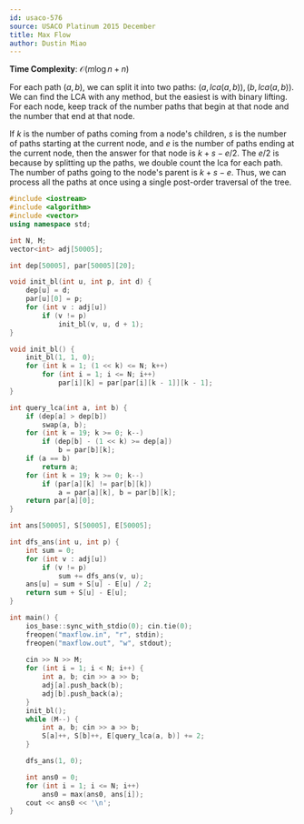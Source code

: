```yaml
---
id: usaco-576
source: USACO Platinum 2015 December
title: Max Flow
author: Dustin Miao
---
```


**Time Complexity**: $\mathcal O(m\log n + n)$

For each path $(a, b)$, we can split it into two paths: $(a, lca(a, b)), (b, lca(a, b))$. We 
can find the LCA with any method, but the easiest is with binary lifting. For each node, 
keep track of the number paths that begin at that node and the number that end at that node. 

If $k$ is the number of paths coming from a node's children, $s$ is the number of paths 
starting at the current node, and $e$ is the number of paths ending at the current node, 
then the answer for that node is $k + s - e / 2$. The $e / 2$ is because by splitting up
the paths, we double count the lca for each path. The number of paths going to the node's
parent is $k + s - e$. Thus, we can process all the paths at once using a single post-order 
traversal of the tree. 

<LanguageSection>

<CPPSection>

```cpp
#include <iostream>
#include <algorithm>
#include <vector>
using namespace std;

int N, M;
vector<int> adj[50005];

int dep[50005], par[50005][20];

void init_bl(int u, int p, int d) {
	dep[u] = d;
	par[u][0] = p;
	for (int v : adj[u])
		if (v != p)
			init_bl(v, u, d + 1);
}

void init_bl() {
	init_bl(1, 1, 0);
	for (int k = 1; (1 << k) <= N; k++)
		for (int i = 1; i <= N; i++)
			par[i][k] = par[par[i][k - 1]][k - 1];
}

int query_lca(int a, int b) {
	if (dep[a] > dep[b])
		swap(a, b);
	for (int k = 19; k >= 0; k--)
		if (dep[b] - (1 << k) >= dep[a])
			b = par[b][k];
	if (a == b)
		return a;
	for (int k = 19; k >= 0; k--)
		if (par[a][k] != par[b][k])
			a = par[a][k], b = par[b][k];
	return par[a][0];
} 

int ans[50005], S[50005], E[50005];

int dfs_ans(int u, int p) {
	int sum = 0;
	for (int v : adj[u])
		if (v != p)
			sum += dfs_ans(v, u);
	ans[u] = sum + S[u] - E[u] / 2;
	return sum + S[u] - E[u];
}

int main() {
	ios_base::sync_with_stdio(0); cin.tie(0);
	freopen("maxflow.in", "r", stdin);
	freopen("maxflow.out", "w", stdout);
	
	cin >> N >> M;
	for (int i = 1; i < N; i++) {
		int a, b; cin >> a >> b;
		adj[a].push_back(b);
		adj[b].push_back(a);
	}
	init_bl();
	while (M--) {
		int a, b; cin >> a >> b;
		S[a]++, S[b]++, E[query_lca(a, b)] += 2;
	}

	dfs_ans(1, 0);

	int ans0 = 0;
	for (int i = 1; i <= N; i++) 
		ans0 = max(ans0, ans[i]);
	cout << ans0 << '\n';
}

```
</CPPSection>

</LanguageSection>
